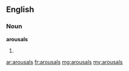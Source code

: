 ==English==

===Noun===
'''arousals'''

# {{plural of|arousal}}

[[ar:arousals]]
[[fr:arousals]]
[[mg:arousals]]
[[my:arousals]]